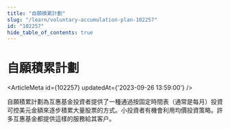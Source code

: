 ```yaml
---
title: "自願積累計劃"
slug: "/learn/voluntary-accumulation-plan-102257"
id: "102257"
hide_table_of_contents: true
---
```



# 自願積累計劃

<ArticleMeta id={102257} updatedAt={'2023-09-26 13:59:00'} />
<div className='border-solid border-b border-t-0 my-4 border-[var(--ifm-color-gray-300)]' />

自願積累計劃為互惠基金投資者提供了一種通過按固定時間表（通常是每月）投資可控美元金額來逐步積累大量股票的方式。小投資者有機會利用均價投資策略。許多互惠基金都提供這樣的服務給其客户。
